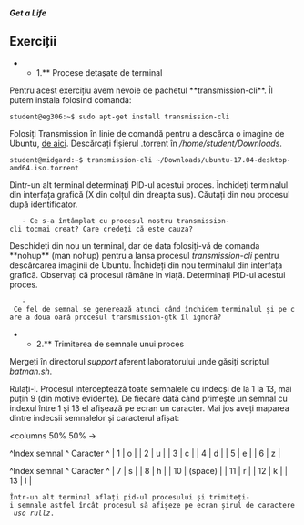===== Get a Life =====

== Exerciții ==

**1.** Procese detașate de terminal

Pentru acest exercițiu avem nevoie de pachetul **transmission-cli**. Îl putem instala folosind comanda:

<code bash>
student@eg306:~$ sudo apt-get install transmission-cli
</code>

Folosiți Transmission în linie de comandă pentru a descărca o imagine de Ubuntu, [[http://releases.ubuntu.com/17.04/ubuntu-17.04-desktop-amd64.iso.torrent?_ga=2.179407716.1129929276.1508229525-1809341997.1504894444|de aici]]. Descărcați fișierul .torrent în ''/home/student/Downloads''.

<code bash>
student@midgard:~$ transmission-cli ~/Downloads/ubuntu-17.04-desktop-amd64.iso.torrent
</code>

Dintr-un alt terminal determinați PID-ul acestui proces. Închideți terminalul din interfața grafică (X din colțul din dreapta sus). Căutați din nou procesul după identificator.
    - Ce s-a întâmplat cu procesul nostru transmission-cli tocmai creat? Care credeți că este cauza?

Deschideți din nou un terminal, dar de data folosiți-vă de comanda **nohup** (man nohup) pentru a lansa procesul ''transmission-cli'' pentru descărcarea imaginii de Ubuntu. Închideți din nou terminalul din interfața grafică. Observați că procesul rămâne în viață. Determinați PID-ul acestui proces.

    - Ce fel de semnal se generează atunci când închidem terminalul și pe care a doua oară procesul transmission-gtk îl ignoră?




**2.** Trimiterea de semnale unui proces

Mergeți în directorul ''support'' aferent laboratorului unde găsiți scriptul ''batman.sh''.

Rulați-l. Procesul interceptează toate semnalele cu indecși de la 1 la 13, mai puțin 9 (din motive evidente). De fiecare dată când primește un semnal cu indexul între 1 și 13 el afișează pe ecran un caracter. Mai jos aveți maparea dintre indecșii semnalelor și caracterul afișat:

<columns 50% 50% ->

^Index semnal ^ Caracter ^
| 1           |  o       |
| 2           |  u       |
| 3           |  c       |
| 4           |  d       |
| 5           |  e       |
| 6           |  z       |

<newcolumn>

^Index semnal ^ Caracter ^
| 7           |  s       |
| 8           |  h       |
| 10          |  (space) |
| 11          |  r       |
| 12          |  k       |
| 13          |  l       |

</columns>
 Într-un alt terminal aflați pid-ul procesului și trimiteți-i semnale astfel încât procesul să afișeze pe ecran șirul de caractere ''uso rullz''. 



